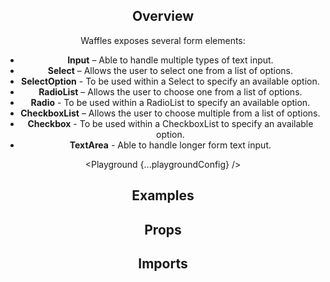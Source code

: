 



<Header
  pageTitle="Form Elements"
  overview="A collection of common form elements."
/>

<Section>

## Overview

Waffles exposes several form elements:

- **Input** – Able to handle multiple types of text input.
- **Select** – Allows the user to select one from a list of options.
- **SelectOption** - To be used within a Select to specify an available option.
- **RadioList** – Allows the user to choose one from a list of options.
- **Radio** - To be used within a RadioList to specify an available option.
- **CheckboxList** – Allows the user to choose multiple from a list of options.
- **Checkbox** - To be used within a CheckboxList to specify an available option.
- **TextArea** - Able to handle longer form text input.

<Playground {...playgroundConfig} />

</Section>

<Section>

## Examples

<Example title="Simple select" path="form-elements/simple-select" minHeight={200}>
  <SimpleSelect />
</Example>

<Example title="Basic textarea" path="form-elements/basic-textarea">
  <BasicTextarea />
</Example>

<Example title="Multiple checkboxes" path="form-elements/multiple-checkboxes">
  <MultipleCheckboxes />
</Example>

</Section>

<Section>

## Props

<PropsTable component="InternalInput" alias="Input" metadata={metadata} />

<PropsTable component="InternalSelect" alias="Select" metadata={metadata} />

<PropsTable component="Option" alias="SelectOption" metadata={metadata} />

<PropsTable component="RadioList" metadata={metadata} />

<PropsTable component="Radio" metadata={metadata} />

<PropsTable component="CheckboxList" metadata={metadata} />

<PropsTable component="Checkbox" metadata={metadata} />

<PropsTable component="InternalTextArea" alias="TextArea" metadata={metadata} />

</Section>

<Section>

## Imports

<Imports module={FormElementsExports} path="@datacamp/waffles-form-elements" />

</Section>
